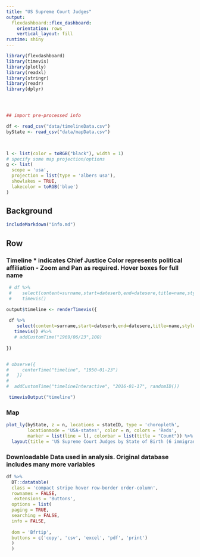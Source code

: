 ```yaml
---
title: "US Supreme Court Judges"
output: 
  flexdashboard::flex_dashboard:
    orientation: rows
    vertical_layout: fill
runtime: shiny    
---
```


```r
library(flexdashboard)
library(timevis)
library(plotly)
library(readxl)
library(stringr)
library(readr)
library(dplyr)




## import pre-processed info

df <- read_csv("data/timelineData.csv")
byState <- read_csv("data/mapData.csv")
 


l <- list(color = toRGB("black"), width = 1)
# specify some map projection/options
g <- list(
  scope = 'usa',
  projection = list(type = 'albers usa'),
  showlakes = TRUE,
  lakecolor = toRGB('blue')
)


```

Background {.sidebar data-width=355}
-------------------------------------

```r

includeMarkdown("info.md")


```


Row {.tabset .tabset-fade}
-----------------------------------------------------------------------


### Timeline * indicates Chief Justice Color represents political affiliation - Zoom and Pan as required. Hover boxes for full name

```r
 # df %>% 
 #    select(content=surname,start=dateserb,end=datesere,title=name,style=style) %>% 
 #    timevis()

output$timeline <- renderTimevis({
  
 df %>%
    select(content=surname,start=dateserb,end=datesere,title=name,style=style,id = id) %>% 
   timevis() #%>% 
   # addCustomTime("1969/06/23",100)
  
})


# observe({
#     centerTime("timeline", "1950-01-23")
#   })
# 
#  addCustomTime("timelineInteractive", "2016-01-17", randomID())

 timevisOutput("timeline")

```

### Map


```r

plot_ly(byState, z = n, locations = stateID, type = 'choropleth',
        locationmode = 'USA-states', color = n, colors = 'Reds',
        marker = list(line = l), colorbar = list(title = "Count")) %>%
  layout(title = 'US Supreme Court Judges by State of Birth (6 immigrants)', geo = g)


```

### Downloadable Data used in analysis. Original database includes many more variables


```r

df %>%
  DT::datatable(
  class = 'compact stripe hover row-border order-column',
  rownames = FALSE,
   extensions = 'Buttons',
  options = list(
  paging = TRUE,
  searching = FALSE,
  info = FALSE,
 
  dom = 'Bfrtip',
  buttons = c('copy', 'csv', 'excel', 'pdf', 'print')
  )
  )


```

